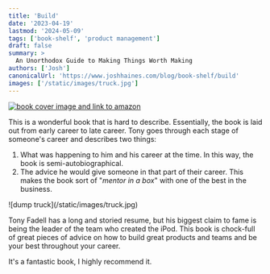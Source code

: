 ```yaml
---
title: 'Build'
date: '2023-04-19'
lastmod: '2024-05-09'
tags: ['book-shelf', 'product management']
draft: false
summary: >
  An Unorthodox Guide to Making Things Worth Making
authors: ['Josh']
canonicalUrl: 'https://www.joshhaines.com/blog/book-shelf/build'
images: ['/static/images/truck.jpg']
---
```


<div className="mx-auto w-1/3">
  <a href="https://www.amazon.com/Build-Unorthodox-Guide-Making-Things/dp/B09CF2YB6Z">
    <img
      alt="book cover image and link to amazon"
      src="https://m.media-amazon.com/images/I/413cbFvUADL.jpg"
    />
  </a>
</div>

This is a wonderful book that is hard to describe.
Essentially, the book is laid out from early career to late career.
Tony goes through each stage of someone's career and describes two things:

1. What was happening to him and his career at the time. In this way, the book is semi-autobiographical.
2. The advice he would give someone in that part of their career. This makes the book sort of "_mentor in a box_" with one of the best in the business.

<div className="-mx-2 flex flex-wrap justify-center overflow-hidden xl:-mx-2">
  <div className="my-1 w-full overflow-hidden px-2 xl:my-1 xl:w-3/4 xl:px-2">
    ![dump truck](/static/images/truck.jpg)
  </div>
</div>

Tony Fadell has a long and storied resume, but his biggest claim to fame is being the leader of the team who created the iPod. This book is chock-full of great pieces of advice on how to build great products and teams and be your best throughout your career.

It's a fantastic book, I highly recommend it.

